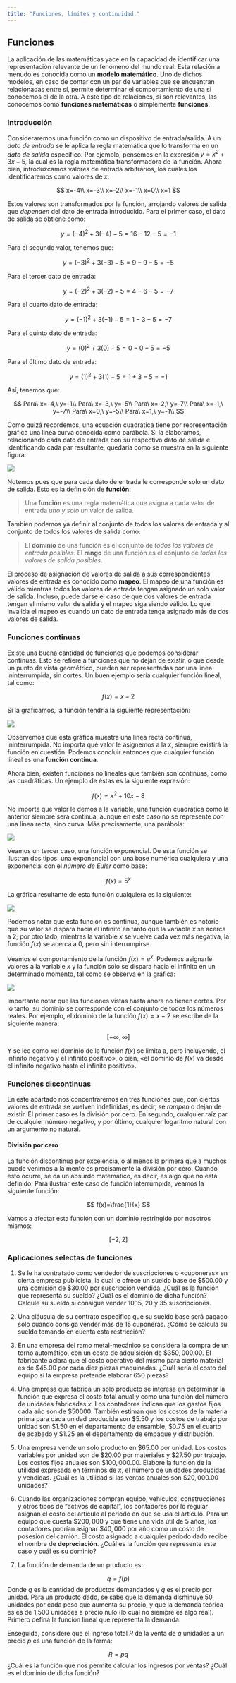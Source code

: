 ```yaml
---
title: "Funciones, límites y continuidad."
---
```


## Funciones

La aplicación de las matemáticas yace en la capacidad de identificar una representación relevante de un fenómeno del mundo real. Esta relación a menudo es conocida como un __modelo matemático__. Uno de dichos modelos, en caso de contar con un par de variables que se encuentran relacionadas entre sí, permite determinar el comportamiento de una si conocemos el de la otra. A este tipo de relaciones, si son relevantes, las conocemos como __funciones matemáticas__ o simplemente __funciones__.

### Introducción

Consideraremos una función como un dispositivo de entrada/salida. A un _dato de entrada_ se le aplica la regla matemática que lo transforma en un _dato de salida_ específico. Por ejemplo, pensemos en la expresión $y=x^2+3x-5$, la cual es la regla matemática transformadora de la función. Ahora bien, introduzcamos valores de entrada arbitrarios, los cuales los identificaremos como valores de $x$: 

$$
x=-4\\ x=-3\\ x=-2\\ x=-1\\ x=0\\ x=1
$$

Estos valores son transformados por la función, arrojando valores de salida que _dependen_ del dato de entrada introducido. Para el primer caso, el dato de salida se obtiene como:

$$
y=(-4)^2+3(-4)-5=16-12-5=-1
$$

Para el segundo valor, tenemos que:

$$
y=(-3)^2+3(-3)-5=9-9-5=-5
$$

Para el tercer dato de entrada:

$$
y=(-2)^2+3(-2)-5=4-6-5=-7
$$

Para el cuarto dato de entrada:

$$
y=(-1)^2+3(-1)-5=1-3-5=-7
$$

Para el quinto dato de entrada:

$$
y=(0)^2+3(0)-5=0-0-5=-5
$$

Para el último dato de entrada:

$$
y=(1)^2+3(1)-5=1+3-5=-1
$$

Así, tenemos que:

$$
Para\ x=-4,\ y=-1\\
Para\ x=-3,\ y=-5\\
Para\ x=-2,\ y=-7\\
Para\ x=-1,\ y=-7\\
Para\ x=0,\ y=-5\\
Para\ x=1,\ y=-1\\
$$

Como quizá recordemos, una ecuación cuadrática tiene por representación gráfica una línea curva conocida como parábola. Si la elaboramos, relacionando cada dato de entrada con su respectivo dato de salida e identificando cada par resultante, quedaría como se muestra en la siguiente figura:

![](images/funciones-001.png)

Notemos pues que para cada dato de entrada le corresponde solo un dato de salida. Esto es la definición de __función__:

> Una __función__ es una regla matemática que asigna a cada valor de entrada _uno y solo un_
valor de salida.

También podemos ya definir al conjunto de todos los valores de entrada y al conjunto de todos los valores de salida como:

> El __dominio__ de una función es el conjunto de _todos los valores de entrada posibles_. El __rango__ de una función es el conjunto de _todos los valores de salida posibles_.

El proceso de asignación de valores de salida a sus correspondientes valores de entrada es conocido como __mapeo__. El mapeo de una función es válido mientras todos los valores de entrada tengan asignado un solo valor de salida. Incluso, puede darse el caso de que dos valores de entrada tengan el mismo valor de salida y el mapeo siga siendo válido. Lo que invalida el mapeo es cuando un dato de entrada tenga asignado más de dos valores de salida.

### Funciones continuas

Existe una buena cantidad de funciones que podemos considerar continuas. Esto se refiere a funciones que no dejan de existir, o que desde un punto de vista geométrico, pueden ser representadas por una línea ininterrumpida, sin cortes. Un buen ejemplo sería cualquier función lineal, tal como:

$$
f(x)=x-2
$$

Si la graficamos, la función tendría la siguiente representación:

![](images/funciones-002.png)

Observemos que esta gráfica muestra una línea recta continua, ininterrumpida. No importa qué valor le asignemos a la $x$, siempre existirá la función en cuestión. Podemos concluir entonces que cualquier función lineal es una __función continua__.

Ahora bien, existen funciones no lineales que también son continuas, como las cuadráticas. Un ejemplo de éstas es la siguiente expresión:

$$
f(x)=x^2+10x-8
$$

No importa qué valor le demos a la variable, una función cuadrática como la anterior siempre será continua, aunque en este caso no se represente con una línea recta, sino curva. Más precisamente, una parábola:

![](images/funciones-003.png)

Veamos un tercer caso, una función exponencial. De esta función se ilustran dos tipos: una exponencial con una base numérica cualquiera y una exponencial con el _número de Euler_ como base:

$$
f(x)=5^x
$$

La gráfica resultante de esta función cualquiera es la siguiente:

![](images/funciones-004.png)

Podemos notar que esta función es continua, aunque también es notorio que su valor se dispara hacia el infinito en tanto que la variable $x$ se acerca a $2$; por otro lado, mientras la variable $x$ se vuelve cada vez más negativa, la función $f(x)$ se acerca a $0$, pero sin interrumpirse.

Veamos el comportamiento de la función $f(x)=e^x$. Podemos asignarle valores a la variable $x$ y la función solo se dispara hacia el infinito en un determinado momento, tal como se observa en la gráfica:

![](images/funciones-005.png)

Importante notar que las funciones vistas hasta ahora no tienen cortes. Por lo tanto, su dominio se corresponde con el conjunto de todos los números reales. Por ejemplo, el dominio de la función $f(x)=x-2$ se escribe de la siguiente manera:

$$
[-\infty, \infty]
$$

Y se lee como «el dominio de la función $f(x)$ se limita a, pero incluyendo, el infinito negativo y el infinito positivo», o bien, «el dominio de $f(x)$ va desde el infinito negativo hasta el infinito positivo».

### Funciones discontinuas

En este apartado nos concentraremos en tres funciones que, con ciertos valores de entrada se vuelven indefinidas, es decir, se _rompen_ o dejan de existir. El primer caso es la división por cero. En segundo, cualquier raíz par de cualquier número negativo, y por último, cualquier logaritmo natural con un argumento no natural.

#### División por cero

La función discontinua por excelencia, o al menos la primera que a muchos puede venirnos a la mente es precisamente la división por cero. Cuando esto ocurre, se da un absurdo matemático, es decir, es algo que no está definido. Para ilustrar este caso de función interrumpida, veamos la siguiente función:

$$
f(x)=\frac{1}{x}
$$

Vamos a afectar esta función con un dominio restringido por nosotros mismos:

$$
[-2,2]
$$

### Aplicaciones selectas de funciones

1. Se le ha contratado como vendedor de suscripciones o «cuponeras» en cierta empresa publicista, la cual le ofrece un sueldo base de $\$500.00$ y una comisión de $\$30.00$ por suscripción vendida. ¿Cuál es la función que representa su sueldo? ¿Cuál es el dominio de dicha función? Calcule su sueldo si consigue vender 10,15, 20 y 35 suscripciones.

2. Una cláusula de su contrato especifica que su sueldo base será pagado solo cuando consiga vender más de 15 cuponeras. ¿Cómo se calcula su sueldo tomando en cuenta esta restricción?

3. En una empresa del ramo metal-mecánico se considera la compra de un torno automático, con un costo de adquisición de $\$350,000.00$. El fabricante aclara que el costo operativo del mismo para cierto material es de $\$45.00$ por cada diez piezas maquinadas. ¿Cuál sería el costo del equipo si la empresa pretende elaborar 650 piezas?

4. Una empresa que fabrica un solo producto se interesa en determinar la función que expresa el costo total anual y como una función del número de unidades fabricadas $x$. Los contadores indican que los gastos fijos cada año son de $\$50 000$. También estiman que los costos de la materia prima para cada unidad producida son $\$5.50$ y los costos de trabajo por unidad son $\$1.50$ en el departamento de ensamble, $\$0.75$ en el cuarto de acabado y $\$1.25$ en el departamento de empaque y distribución.

5. Una empresa vende un solo producto en $\$65.00$ por unidad. Los costos variables por unidad son de $\$20.00$ por materiales y $\$27.50$ por trabajo. Los costos fijos anuales son $\$100,000.00$. Elabore la función de la utilidad expresada en términos de $x$, el número de unidades producidas y vendidas. ¿Cuál es la utilidad si las ventas anuales son $\$20,000.00$ unidades?

6. Cuando las organizaciones compran equipo, vehículos, construcciones y otros tipos de “activos de capital”, los contadores por lo regular asignan el costo del artículo al periodo en que se usa el artículo. Para un equipo que cuesta $\$200,000$ y que tiene una vida útil de 5 años, los contadores podrían asignar $\$40,000$ por año como un costo de posesión del camión. El costo asignado a cualquier periodo dado recibe el nombre de __depreciación__. ¿Cuál es la función que represente este caso y cuál es su dominio?

7. La función de demanda de un producto es:

$$
q=f(p)
$$
Donde _q_ es la cantidad de productos demandados y _q_ es el precio por unidad. Para un producto dado, se sabe que la demanda disminuye 50 unidades por cada peso que aumenta su precio, y que la demanda teórica es es de 1,500 unidades a precio nulo (lo cual no siempre es algo real). Primero defina la función lineal que representa la demanda.

Enseguida, considere que el ingreso total _R_ de la venta de _q_ unidades a un precio _p_ es una función de la forma:

$$
R=pq
$$
¿Cuál es la función que nos permite calcular los ingresos por ventas? ¿Cuál es el dominio de dicha función?








